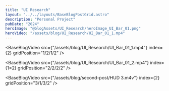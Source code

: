 ```yaml
---
title: "UI Research"
layout: "../../layouts/BaseBlogPostGrid.astro"
description: "Personal Project"
pubDate: "2024"
heroImage: "@blogAssets/UI_Research/heroImage_UI_Bar_01.png"
heroVideo: "/assets/blog/UI_Research/UI_Bar_01_1.mp4"
---
```



<BaseBlogHeadTile
  index="1"
  title={frontmatter.title}
  date={frontmatter.pubDate}
  text="UI Research"
  gridPosition="1/1/1/3"
/>

<BaseBlogVideo
  src={"/assets/blog/UI_Research/UI_Bar_01_1.mp4"}
  index={2}
  gridPosition="1/2/1/2"
/>

<BaseBlogVideo
  src={"/assets/blog/UI_Research/UI_Bar_01_2.mp4"}
  index={1=2}
  gridPosition="2/2/2/2"
/>

<BaseBlogVideo
  src={"/assets/blog/second-post/HUD 3.m4v"}
  index={2}
  gridPosition="3/1/3/2"
/>
